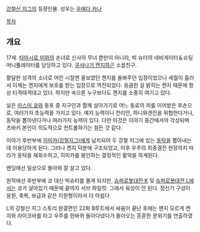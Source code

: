 [[강철신 지그]]의 등장인물. 성우는 [[우에다 카나]]

[[목차]]
== 개요 ==
17세. [[타마시로 미와]]의 손녀로 신사의 무녀 뿐만이 아니라, 빅 슈터의 네비게이터＆슈팅 머니퓰레이터를 담당하고 있다. [[쿠사나기 켄지]]하곤 소꿉친구.

활달한 성격의 소녀로 어린 시절엔 울보였던 켄지를 돌봐주던 입장이었으나 세월이 흘러서 이제는 켄지에게 보호를 받는 입장으로 역전되었다. 응큼한 걸 밝히는 켄지 때문에 항상 티격태격대고 있다. 하지만 속으론 누구보다도 켄지를 소중히 여기고 있다.

실은 [[미스미 쿄]]와 동포 중 지구인과 함께 살아가기로 어느 동료의 피를 이어받은 후손으로, 여러가지 초능력을 가지고 있다. 예지 능력이나 천리안, 하니와겐진을 위협한다거나, 동탁을 뽑아낸다거나 여러가지 능력이 있다. 다만 이것은 이야기 중간에서야 각성되며 츠바키 본인이 의도적으로 컨트롤하기는 힘든 것 같다.

이야기 후반부에 [[히미카(강철지그)]]에게 납치되어 두 강철 지그에 있는 [[동탁]]을 뽑아내는데 이용당하게 된다. 그러나 켄지 덕분에 구조되었고, 이후 우주의 최종결전 현장까지 따라가 동탁을 재회수하고, 히미카를 봉인하는 결정적인 활약을 하게된다.

엔딩에선 일상으로 돌아와 잘 살고 있다.

원작에선 후반부에 쿄 대신 빅슈터를 몰게 되지만, [[슈퍼로봇대전 K]] 및 [[슈퍼로봇대전 L]]에서는 쿄가 살아있기 때문에 끝까지 서브 파일럿. 그래서 육성이 안 된다. 정신기 구성이 응원, 축복, 보급과 같은 지원형이라서 더 아쉽다.

L의 강철신 지그 스토리 완결편인 22화 B루트에서 싸움이 끝난 후에는 왠지 모르게 켄지와 라이코바를 타고 우주를 한바퀴 돌아다녔다가 돌아오는 훈훈한 분위기를 연출하였다.
